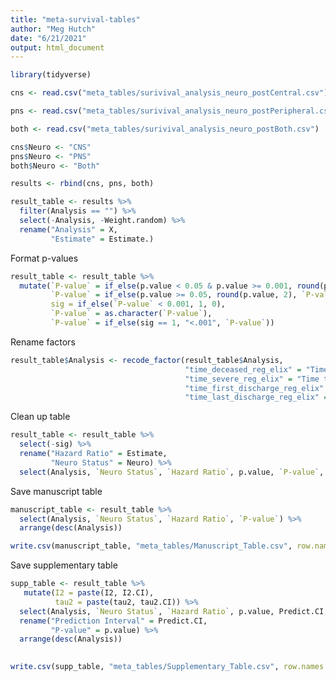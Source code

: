 ```yaml
---
title: "meta-survival-tables"
author: "Meg Hutch"
date: "6/21/2021"
output: html_document
---
```


```r
library(tidyverse)
```

```r
cns <- read.csv("meta_tables/surivival_analysis_neuro_postCentral.csv")

pns <- read.csv("meta_tables/surivival_analysis_neuro_postPeripheral.csv")

both <- read.csv("meta_tables/surivival_analysis_neuro_postBoth.csv")
```

```r
cns$Neuro <- "CNS"
pns$Neuro <- "PNS"
both$Neuro <- "Both"

results <- rbind(cns, pns, both)

result_table <- results %>% 
  filter(Analysis == "") %>% 
  select(-Analysis, -Weight.random) %>% 
  rename("Analysis" = X,
         "Estimate" = Estimate.)
```

Format p-values

```r
result_table <- result_table %>% 
  mutate(`P-value` = if_else(p.value < 0.05 & p.value >= 0.001, round(p.value, 2), p.value),
         `P-value` = if_else(p.value >= 0.05, round(p.value, 2), `P-value`),
         sig = if_else(`P-value` < 0.001, 1, 0),
         `P-value` = as.character(`P-value`),
         `P-value` = if_else(sig == 1, "<.001", `P-value`))
```

Rename factors

```r
result_table$Analysis <- recode_factor(result_table$Analysis,
                                       "time_deceased_reg_elix" = "Time to Mortality", 
                                       "time_severe_reg_elix" = "Time to Severity",
                                       "time_first_discharge_reg_elix" = "Time to First Discharge",
                                       "time_last_discharge_reg_elix" = "Time to Last Discharge")
```

Clean up table

```r
result_table <- result_table %>% 
  select(-sig) %>% 
  rename("Hazard Ratio" = Estimate, 
         "Neuro Status" = Neuro) %>% 
  select(Analysis, `Neuro Status`, `Hazard Ratio`, p.value, `P-value`, everything())
```

Save manuscript table

```r
manuscript_table <- result_table %>% 
  select(Analysis, `Neuro Status`, `Hazard Ratio`, `P-value`) %>% 
  arrange(desc(Analysis))

write.csv(manuscript_table, "meta_tables/Manuscript_Table.csv", row.names = FALSE)
```

Save supplementary table

```r
supp_table <- result_table %>% 
   mutate(I2 = paste(I2, I2.CI),
          tau2 = paste(tau2, tau2.CI)) %>% 
  select(Analysis, `Neuro Status`, `Hazard Ratio`, p.value, Predict.CI, I2, tau2) %>%
  rename("Prediction Interval" = Predict.CI,
         "P-value" = p.value) %>% 
  arrange(desc(Analysis))
  

write.csv(supp_table, "meta_tables/Supplementary_Table.csv", row.names = FALSE)
```

